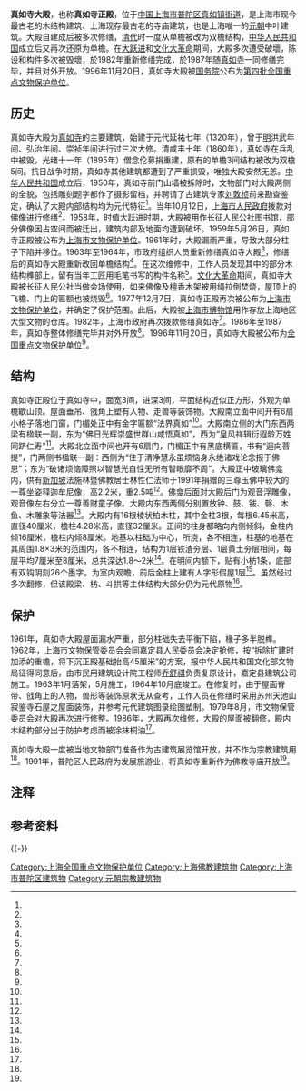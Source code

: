 {{coord|31|15|05|N|121|23|48|E|display=title}}
{{文物保护单位
| 级别 = 全国
| 名称 = 真如寺大殿
| 图片 = Zhenrusi Dadian.JPG
| 所在 = [[上海市|上海市]][[普陀区_(上海市)|普陀区]]
| 分类 = 古建筑
| 时代 = [[元朝|元]]
| 编号 = 4-120
| 登录 = 1996年11月20日
}}

'''真如寺大殿'''，也称'''真如寺正殿'''，位于[[中华人民共和国|中国]][[上海市|上海市]][[普陀区_(上海市)|普陀区]][[真如镇街道|真如镇街道]]，是上海市现今最古老的木结构建筑、上海现存最古老的寺庙建筑，也是上海唯一的[[元朝|元朝]]中叶建筑。大殿自建成后被多次修缮，[[清代|清代]]时一度从单檐被改为双檐结构，[[中华人民共和国|中华人民共和国]]成立后又再次还原为单檐。在[[大跃进|大跃进]]和[[文化大革命|文化大革命]]期间，大殿多次遭受破壞，陈设和构件多次被毁壞，於1982年重新修缮完成，於1987年随[[真如寺_(上海)|真如寺]]一同修缮完毕，并且对外开放。1996年11月20日，真如寺大殿被[[中华人民共和国国务院|国务院]]公布为[[第四批全国重点文物保护单位|第四批]][[全国重点文物保护单位|全国重点文物保护单位]]。

==历史==
真如寺大殿为[[真如寺_(上海)|真如寺]]的主要建筑，始建于元代延祐七年（1320年），曾于[[明朝|明]]洪武年间、弘治年间、崇祯年间进行过三次大修。清咸丰十年（1860年），真如寺在兵乱中被毁，光绪十一年（1895年）僧念伦募捐重建，原有的单檐3间结构被改为双檐5间。抗日战争时期，真如寺其他建筑都遭到了严重损毁，唯独大殿安然无恙。[[中华人民共和国|中华人民共和国]]成立后，1950年，真如寺前门山墙被拆除时，文物部门对大殿两侧的全貌，包括雕刻题字都作了摄影留档，并聘请了古建筑专家[[刘敦桢|刘敦桢]]前来勘查鉴定，确认了大殿内部结构均为元代特征<ref name="twelve"/>。当年10月12日，[[上海市人民政府|上海市人民政府]]拨款对佛像进行修缮<ref name="nine"/>。1958年，时值大跃进时期，大殿被用作长征人民公社图书馆，部分佛像因占空间而被迁出，建筑内部及地面均遭到破坏。1959年5月26日，真如寺正殿被公布为[[上海市文物保护单位|上海市文物保护单位]]。1961年时，大殿漏雨严重，导致大部分柱子下陷并移位。1963年至1964年，市政府组织人员重新修缮真如寺大殿<ref name="two"/>，修缮后的真如寺大殿重新改回单檐结构<ref name="four"/>。在这次维修中，工作人员发现其中的部分木结构榫部上，留有当年工匠用毛笔书写的构件名称<ref name="one"/>{{备注|1=这些墨字可以辨认的共有54处<ref name="eleven"/>，所写的名称多为江南工匠的习用俗语。<ref name="nine"/>}}。[[文化大革命|文化大革命]]期间，真如寺大殿被长征人民公社当做会场使用，如来佛像及檀香木架被用绳拉倒焚烧，屋顶上的飞檐、门上的匾额也被烧毁<ref name="six"/>。1977年12月7日，真如寺正殿再次被公布为[[上海市文物保护单位|上海市文物保护单位]]，并确定了保护范围。此后，大殿被[[上海市博物馆|上海市博物馆]]用作存放上海地区大型文物的仓库。1982年，上海市政府再次拨款修缮真如寺<ref name="five"/>。1986年至1987年，真如寺整体修缮完毕并对外开放<ref name="two"/>。1996年11月20日，真如寺大殿被公布为[[全国重点文物保护单位|全国重点文物保护单位]]<ref name="three"/>。

==结构==
真如寺正殿位于真如寺中，面宽3间，进深3间，平面结构近似正方形，外观为单檐歇山顶。屋面垂吊、戗角上塑有人物、走兽等装饰物。大殿南立面中间开有6扇小格子落地门窗，门楣处正中有金字匾额“法界真如”<ref name="eight"/>。大殿南立侧的大门东西两梁有楹联一副，东为“佛日光辉崇盛世群山咸悟真如”，西为“皇风祥辑衍遐龄万姓同跻仁寿”<ref name="six"/>。大殿北立面中间也开有6扇门，门楣正中有黑底横匾，书有“迴向菩提”，门两侧书楹联一副：西侧为“住于清净慧永虽烦恼身永绝诸戏论念报于佛恩”；东为“破诸烦恼障照以智慧光自性无所有智眼靡不周”。大殿正中玻璃佛龛内，供有[[新加坡|新加坡]]法施林暨佛教居士林性仁法师于1991年捐赠的三尊玉佛中较大的一尊坐姿释迦牟尼像，高2.2米，重2.5吨<ref name="nine"/>。佛龛后面对大殿后门为观音浮雕像，观音像左右分立一尊善财童子像。大殿内东西两侧分别置放钟、鼓、钹、磬、木鱼、木雕象等法器<ref name="eight"/>。大殿内有16根棱状柏木柱，其中金柱3根，每根6.45米高，直径40厘米，檐柱4.28米高，直径32厘米。正间的柱身都略向内侧倾斜，金柱内倾16厘米，檐柱内倾8厘米。地基以柱础为中心，所浇，各不相连，柱基的地基在其周围1.8×3米的范围内，各不相连，结构为1层铁渣夯层、1层黄土夯层相间，每层平均7厘米至8厘米，总共深达1.8～2米<ref name="two"/>。在明间内额下，贴有小枋1条，底部有双钩阴刻26个墨字{{备注|1=所刻文字为：“旹大元岁次庚申延祐七年癸未季夏月乙已二十乙日巽时鼎建”<ref name="four"/>。}}。为室内观瞻，前后金柱上建有人字形假屋1层<ref name="one"/>。虽然经过多次翻修，但该殿梁、枋、斗拱等主体结构大部分仍为元代原物<ref name="seven"/>。

==保护==
1961年，真如寺大殿屋面漏水严重，部分柱础失去平衡下陷，椽子多半脱榫。1962年，上海市文物保管委员会会同嘉定县人民委员会决定抢修，按“拆除扩建时加添的重檐，将下沉正殿基础抬高45厘米”的方案，报中华人民共和国文化部文物局征得同意后，由市民用建筑设计院工程师[[乔舒祺|乔舒祺]]负责复原设计，嘉定县建筑公司施工。1963年1月落架，5月施工，1964年10月底竣工。在修复时，由于屋面脊带、戗角上的人物，兽形等装饰原状无从查考，工作人员在修缮时采用苏州天池山寂鉴寺石屋之屋面装饰，并参考元代建筑图录绘图塑制。1979年8月，市文物保管委员会对大殿再次进行修整。1986年，大殿再次维修，大殿的屋面被翻修，殿内木结构部分出于防护考虑而被涂抹桐油<ref name="four"/>。

真如寺大殿一度被当地文物部门准备作为古建筑展览馆开放，并不作为宗教建筑用<ref name="ten"/>。1991年，普陀区人民政府为发展旅游业，将真如寺重新作为佛教寺庙开放<ref name="eight"/>。

==注释==
{{notefoot}}
==参考资料==
{{reflist|2|refs=
<ref name="one">{{cite news |language=zh-cn |url=http://www.shtong.gov.cn/newsite/node2/node2245/node69543/node69549/node69573/node69591/userobject1ai68195.html |title=上海建筑施工志·工程篇·宗教建筑·寺庙古塔·真如寺正殿 |publisher=上海市地方志办公室 |date=2012-05-31 |accessdate=2015-02-09 |deadurl=yes |archiveurl=https://web.archive.org/web/20150924101725/http://www.shtong.gov.cn/newsite/node2/node2245/node69543/node69549/node69573/node69591/userobject1ai68195.html |archivedate=2015-09-24 }}</ref>
<ref name="two">{{cite news |language = zh-cn |url = http://www.shtong.gov.cn/newsite/node2/node71994/node81772/node81777/node81790/userobject1ai109130.html |title = 上海名建筑志·风格迥异的寺观堂桥·保存完好的元代木结构古建筑：真如寺 |publisher =  |date = 2012-05-31 |accessdate = 2015-02-09 |archive-date = 2020-02-21 |archive-url = https://web.archive.org/web/20200221114526/http://www.shtong.gov.cn/Newsite/node2/node71994/node81772/node81777/node81790/userobject1ai109130.html |dead-url = no }}</ref>
<ref name="three">{{cite news |language = zh-cn |url = http://www.ncha.gov.cn/art/2014/5/20/art_1647_50356.html |title = 国务院关于公布第四批全国重点文物保护单位的通知 |publisher = 中华人民共和国国家文物局 |date = 2012-05-31 |accessdate = 2015-02-09 |archive-url = https://web.archive.org/web/20150924114548/http://www.sach.gov.cn/art/2014/5/20/art_1647_50356.html |archive-date = 2015-09-24 |dead-url = yes }}</ref>
<ref name="four">{{cite news |language=zh-cn |url=http://www.shtong.gov.cn/Newsite/node2/node2245/node4467/node20332/node20424/node63794/userobject1ai15823.html |title=上海文物博物馆志·文物古迹·建筑·寺庙教堂·真如寺大殿 |publisher=上海市地方志办公室 |date=2012-05-31 |accessdate=2015-02-09 |deadurl=yes |archiveurl=https://web.archive.org/web/20150924101530/http://www.shtong.gov.cn/Newsite/node2/node2245/node4467/node20332/node20424/node63794/userobject1ai15823.html |archivedate=2015-09-24 }}</ref>
<ref name="five">{{cite news |language = zh-cn |url = http://www.shtong.gov.cn/newsite/node2/node2245/node75195/node75200/node75234/node75246/userobject1ai91015.html |title = 上海宗教志·佛教·寺院·其他开放寺院 |publisher = 上海市地方志办公室 |date = 2012-05-31 |accessdate = 2015-02-09 |archive-date = 2019-04-20 |archive-url = https://web.archive.org/web/20190420105444/http://www.shtong.gov.cn/Newsite/node2/node2245/node75195/node75200/node75234/node75246/userobject1ai91015.html |dead-url = no }}</ref>
<ref name="six">{{cite news |language = zh-cn |url = http://www.shtong.gov.cn/newsite/node2/node71994/node72081/node72093/node72131/userobject1ai77626.html |title = 上海名镇志·沪西名镇：真如镇·千年古刹——真如寺 |publisher = 上海市地方志办公室 |date = 2012-05-31 |accessdate = 2015-02-09 |archive-date = 2016-03-26 |archive-url = https://web.archive.org/web/20160326000841/http://www.shtong.gov.cn/Newsite/node2/node71994/node72081/node72093/node72131/userobject1ai77626.html |dead-url = no }}</ref>
<ref name="seven">{{cite news |language = zh-cn |url = http://www.shtong.gov.cn/newsite/node2/node19828/node19886/node25201/node25203/userobject1ai63357.html |title = 上海年鉴1997·区·普陀区·真如寺 |publisher = 上海市地方志办公室 |date = 2012-05-31 |accessdate = 2015-02-09 |archive-date = 2014-10-18 |archive-url = https://web.archive.org/web/20141018095802/http://www.shtong.gov.cn/Newsite/node2/node19828/node19886/node25201/node25203/userobject1ai63357.html |dead-url = no }}</ref>
<ref name="eight">{{cite news |language = zh-cn |url = http://www.shtong.gov.cn/newsite/node2/node4/node2249/node85793/node85916/node86300/node86308/u1ai136152.html |title = 普陀区志（1991-2003）·宗教·佛教·真如寺 |publisher = 上海市地方志办公室 |date = 2012-05-31 |accessdate = 2015-02-09 |archive-date = 2017-02-27 |archive-url = https://web.archive.org/web/20170227013612/http://www.shtong.gov.cn/Newsite/node2/node4/node2249/node85793/node85916/node86300/node86308/u1ai136152.html |dead-url = no }}</ref>
<ref name="nine">{{cite news |language = zh-cn |url = http://www.shtong.gov.cn/newsite/node2/node4/node2249/putuo/node41953/node41958/node62636/userobject1ai27511.html |title = 普陀区志·宗教·宗教场所·佛寺道观·真如寺 |publisher = 上海市地方志办公室 |date = 2012-05-31 |accessdate = 2015-02-09 |archive-date = 2016-04-26 |archive-url = https://web.archive.org/web/20160426020003/http://www.shtong.gov.cn/Newsite/node2/node4/node2249/putuo/node41953/node41958/node62636/userobject1ai27511.html |dead-url = no }}</ref>
<ref name="ten">{{cite news |language = zh-cn |url = http://www.shtong.gov.cn/newsite/node2/node70524/userobject1ai70449.html |title = 全国文物保护单位（上海）·真如寺 |publisher = 上海市地方志办公室 |date = 2012-05-31 |accessdate = 2015-02-09 |archive-date = 2016-03-08 |archive-url = https://web.archive.org/web/20160308190027/http://www.shtong.gov.cn/newsite/node2/node70524/userobject1ai70449.html |dead-url = no }}</ref>
<ref name="eleven">{{cite journal zh |author= 上海市文物管理委员会 |date=1966-3 |title=上海市郊元代建筑真如寺正殿中发现的工匠墨笔字 |journal=文物 |volume= |issue= |pages=16-26,64|id= |url=  |accessdate=2015-01-28 |quote= }}</ref>
<ref name="twelve">{{cite journal zh |author= 劉敦楨 |date=1951-8 |title=真如寺正殿 |journal=文物参考资料 |volume= |issue= |pages=91-97 |id= |url=  |accessdate=2015-01-28 |quote= }}</ref>
}}

{{-}}
{{上海全国重点文物保护单位}}
[[Category:上海全国重点文物保护单位|Category:上海全国重点文物保护单位]]
[[Category:上海佛教建筑物|Category:上海佛教建筑物]]
[[Category:上海市普陀区建筑物|Category:上海市普陀区建筑物]]
[[Category:元朝宗教建筑物|Category:元朝宗教建筑物]]